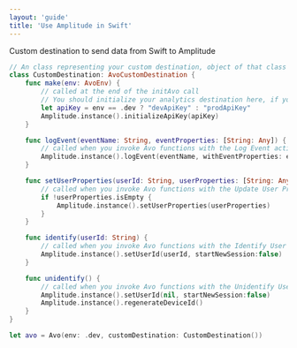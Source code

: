 ```yaml
---
layout: 'guide'
title: 'Use Amplitude in Swift'
---
```


Custom destination to send data from Swift to Amplitude

```swift
// An class representing your custom destination, object of that class is passed into the Avo constructor
class CustomDestination: AvoCustomDestination {
    func make(env: AvoEnv) {
        // called at the end of the initAvo call
        // You should initialize your analytics destination here, if you have not done it before
        let apiKey = env == .dev ? "devApiKey" : "prodApiKey"
        Amplitude.instance().initializeApiKey(apiKey)
    }

    func logEvent(eventName: String, eventProperties: [String: Any]) {
        // called when you invoke Avo functions with the Log Event action
        Amplitude.instance().logEvent(eventName, withEventProperties: eventProperties)
    }

    func setUserProperties(userId: String, userProperties: [String: Any]) {
        // called when you invoke Avo functions with the Update User Propreties action
        if !userProperties.isEmpty {
            Amplitude.instance().setUserProperties(userProperties)
        }
    }

    func identify(userId: String) {
        // called when you invoke Avo functions with the Identify User action
        Amplitude.instance().setUserId(userId, startNewSession:false)
    }

    func unidentify() {
        // called when you invoke Avo functions with the Unidentify User action
        Amplitude.instance().setUserId(nil, startNewSession:false)
        Amplitude.instance().regenerateDeviceId()
    }
}

let avo = Avo(env: .dev, customDestination: CustomDestination())
```